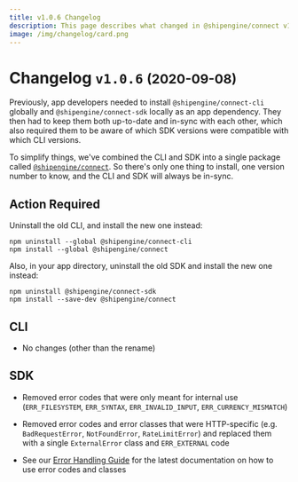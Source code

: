 ```yaml
---
title: v1.0.6 Changelog
description: This page describes what changed in @shipengine/connect v1.0.6
image: /img/changelog/card.png
---
```


Changelog `v1.0.6` <small>(2020-09-08)</small>
=========================================================

Previously, app developers needed to install `@shipengine/connect-cli` globally and `@shipengine/connect-sdk` locally as an app dependency. They then had to keep them both up-to-date and in-sync with each other, which also required them to be aware of which SDK versions were compatible with which CLI versions.

To simplify things, we've combined the CLI and SDK into a single package called [`@shipengine/connect`](https://www.npmjs.com/package/@shipengine/connect). So there's only one thing to install, one version number to know, and the CLI and SDK will always be in-sync.



Action Required
----------------------------------
Uninstall the old CLI, and install the new one instead:

```
npm uninstall --global @shipengine/connect-cli
npm install --global @shipengine/connect
```

Also, in your app directory, uninstall the old SDK and install the new one instead:

```
npm uninstall @shipengine/connect-sdk
npm install --save-dev @shipengine/connect
```



CLI
---------------------------------------
- No changes (other than the rename)



SDK
---------------------------------------
- Removed error codes that were only meant for internal use (`ERR_FILESYSTEM`, `ERR_SYNTAX`, `ERR_INVALID_INPUT`, `ERR_CURRENCY_MISMATCH`)

- Removed error codes and error classes that were HTTP-specific (e.g. `BadRequestError`, `NotFoundError`, `RateLimitError`) and replaced them with a single `ExternalError` class and `ERR_EXTERNAL` code

- See our [Error Handling Guide](../docs/error-handling.mdx) for the latest documentation on how to use error codes and classes
